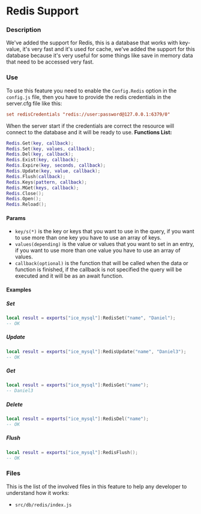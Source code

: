 # Redis Support

### Description
We've added the support for Redis, this is a database that works with key-value, it's very fast and it's used for cache, we've added the support for this database because it's very useful for some things like save in memory data that need to be accessed very fast.

### Use
To use this feature you need to enable the ```Config.Redis``` option in the ```config.js``` file, then you have to provide the redis credentials in the server.cfg file like this: 
```cfg
set redisCredentials "redis://user:password@127.0.0.1:6379/0"
```
When the server start if the credentials are correct the resource will connect to the database and it will be ready to use.
**Functions List:**

```lua showLineNumbers
Redis.Get(key, callback);
Redis.Set(key, values, callback);
Redis.Del(key, callback);
Redis.Exist(key, callback);
Redis.Expire(key, seconds, callback);
Redis.Update(key, value, callback);
Redis.Flush(callback);
Redis.Keys(pattern, callback);
Redis.MGet(keys, callback);
Redis.Close();
Redis.Open();
Redis.Reload();
```

#### Params
- ```key/s(*)``` is the key or keys that you want to use in the query, if you want to use more than one key you have to use an array of keys.
- ```values(depending)``` is the value or values that you want to set in an entry, if you want to use more than one value you have to use an array of values.
- ```callback(optional)``` is the function that will be called when the data or function is finished, if the callback is not specified the query will be executed and it will be as an await function.

#### Examples
##### Set
```lua showLineNumbers
local result = exports["ice_mysql"]:RedisSet("name", "Daniel");
-- OK
```
##### Update
```lua showLineNumbers
local result = exports["ice_mysql"]:RedisUpdate("name", "Daniel3");
-- OK
```
##### Get
```lua showLineNumbers
local result = exports["ice_mysql"]:RedisGet("name");
-- Daniel3
```
##### Delete
```lua showLineNumbers
local result = exports["ice_mysql"]:RedisDel("name");
-- OK
```
##### Flush
```lua showLineNumbers
local result = exports["ice_mysql"]:RedisFlush();
-- OK
```

### Files
This is the list of the involved files in this feature to help any developer to understand how it works:
- ```src/db/redis/index.js```
